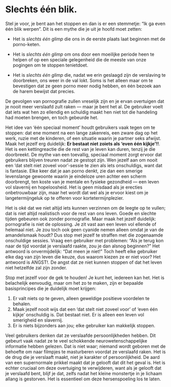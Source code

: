 # Slechts één blik.

Stel je voor, je bent aan het stoppen en dan is er een stemmetje: "Ik ga even één blik werpen". Dit is een mythe die je uit je hoofd moet zetten:

-   Het is *slechts één glimp* die ons in de eerste plaats laat beginnen met de porno-keten.

-   Het is *slechts één glimp* om ons door een moeilijke periode heen te helpen of op een speciale gelegenheid die de meeste van onze pogingen om te stoppen tenietdoet.

-   Het is *slechts één glimp* die, nadat we erin geslaagd zijn de verslaving te doorbreken, ons weer in de val lokt. Soms is het alleen maar om te bevestigen dat ze geen porno meer nodig hebben, en één bezoek aan de harem bewijst dat precies.

De gevolgen van pornografie zullen vreselijk zijn en je ervan overtuigen dat je nooit meer verslaafd zult raken — maar je bent het al. De gebruiker voelt dat iets wat hen zo ellendig en schuldig maakt hen niet tot die handeling had moeten brengen, en toch gebeurde het.

Het idee van ‘één speciaal moment’ houdt gebruikers vaak tegen om te stoppen: dat ene moment na een lange zakenreis, een zware dag op het werk, ruzie met de kinderen, of een situatie waarin je partner seks afwijst. Maak het jezelf erg duidelijk: **Er bestaat niet zoiets als ‘even één kijkje’!!**. Het is een kettingreactie die de rest van je leven kan duren, tenzij je die doorbreekt. De mythe van een toevallig, speciaal moment zorgt ervoor dat gebruikers blijven treuren nadat ze gestopt zijn. Wen jezelf aan om nooit een ‘dat stelt niet zoveel voor’-sessie te zien als iets onschuldigs, want dat is fantasie. Elke keer dat je aan porno denkt, zie dan een smerige levenslange gewoonte waarin je eindeloze uren achter een scherm doorbrengt, ten koste van je mentale en fysieke gezondheid — een leven vol slavernij en hopeloosheid. Het is geen misdaad als je erecties onbetrouwbaar zijn, maar het wordt dat wel als je ervoor kiest om je langetermijngeluk op te offeren voor kortetermijnplezier.

Het is oké dat we niet altijd iets kunnen verzinnen om de leegte op te vullen; dat is niet altijd realistisch voor de rest van ons leven. Goede en slechte tijden gebeuren ook zonder pornografie. Maar maak het jezelf duidelijk: pornografie is niet de oplossing. Je zit vast aan een leven vol ellende of helemaal niet. Je zou toch ook geen cyanide nemen alleen omdat je van de amandelsmaak houdt? Dus stop met jezelf te straffen met die zogenaamde onschuldige sessies. Vraag een gebruiker met problemen: "Als je terug kon naar de tijd voordat je verslaafd raakte, zou je dan alsnog beginnen?" Het antwoord is onvermijdelijk: "Dat meen je niet!" Toch heeft elke gebruiker elke dag van zijn leven die keuze, dus waarom kiezen ze er niet voor? Het antwoord is ANGST!. De angst dat ze niet kunnen stoppen of dat het leven niet hetzelfde zal zijn zonder.

Stop met jezelf voor de gek te houden! Je kunt het, iedereen kan het. Het is belachelijk eenvoudig, maar om het zo te maken, zijn er bepaalde basisprincipes die je duidelijk moet krijgen:

1.	Er valt niets op te geven, alleen geweldige positieve voordelen te behalen.
2.	Maak jezelf nooit wijs dat een ‘dat stelt niet zoveel voor’ of ‘even één kijkje’ onschuldig is. Dat bestaat niet. Er is alleen een leven vol smerigheid en slavernij.
3.	Er is niets bijzonders aan jou; elke gebruiker kan makkelijk stoppen.


Veel gebruikers denken dat ze verslaafde persoonlijkheden hebben. Dit gebeurt vaak nadat ze te veel schokkende neurowetenschappelijke informatie hebben gelezen. Dat is niet waar; niemand wordt geboren met de behoefte om naar filmpjes te masturberen voordat ze verslaafd raken. Het is de drug die je verslaaft maakt, niet je karakter of persoonlijkheid. De aard van een supernormale prikkel maakt dat je gelooft dat dit het geval is. Het is echter cruciaal om deze overtuiging te verwijderen, want als je gelooft dat je verslaafd bent, blijf je dat, zelfs nadat het kleine monstertje in je lichaam allang is gestorven. Het is essentieel om deze hersenspoeling los te laten.
